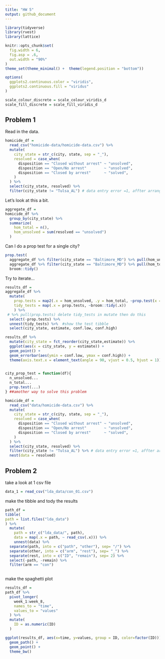 ```yaml
---
title: "HW 5"
output: github_document
---
```


```r
library(tidyverse)
library(rvest)
library(lattice)

knitr::opts_chunk$set(
  fig.width = 6,
  fig.asp = .6,
  out.width = "90%"
)
theme_set(theme_minimal() +  theme(legend.position = "bottom"))

options(
  ggplots2.continuous.color = "viridis",
  ggplots2.continuous.fill = "viridus"
)

scale_colour_discrete = scale_colour_viridis_d
scale_fill_discrete = scale_fill_viridis_d

```
## Problem 1

Read in the data.
```r
homicide_df = 
  read_csv("homicide-data/homicide-data.csv") %>% 
  mutate(
    city_state = str_c(city, state, sep = "_"),
    resolved = case_when(
      disposition == "Closed without arrest" ~ "unsolved",
      disposition == "Open/No arrest"        ~ "unsolved",
      disposition == "Closed by arrest"      ~ "solved",
    )
  ) %>% 
  select(city_state, resolved) %>% 
  filter(city_state != "Tulsa_AL") # data entry error =1, affter arrange we get rid of it 
```

Let's look at this a bit.
```r
aggregate_df =
homicide_df %>% 
  group_by(city_state) %>% 
  summarize(
    hom_total = n(),
    hom_unsolved = sum(resolved == "unsolved")
  )
```

Can I do a prop test for a single city?
```r
prop.test(
  aggregate_df %>% filter(city_state == "Baltimore_MD") %>% pull(hom_unsolved),
  aggregate_df %>% filter(city_state == "Baltimore_MD") %>% pull(hom_total)) %>% 
  broom::tidy()
```

Try to iterate...
```r
results_df =
aggregate_df %>% 
  mutate(
    prop.tests = map2(.x = hom_unsolved, .y = hom_total, ~prop.test(x = .x, n = .y)), # x is number of success and n is total number
    tidy_tests = map(.x = prop.tests, ~broom::tidy(.x))
    ) %>% 
 # %>% pull(prop.tests) delete tidy_tests in mutate then do this
  select(-prop.tests) %>% 
  unnest(tidy_tests) %>%  #show the test tibble
  select(city_state, estimate, conf.low, conf.high)
```


```r
results_df %>% 
  mutate(city_state = fct_reorder(city_state,estimate)) %>% 
  ggplot(aes(x = city_state, y = estimate)) +
  geom_point() +
  geom_errorbar(aes(ymin = conf.low, ymax = conf.high)) +
  theme(axis.text.x = element_text(angle = 90, vjust = 0.5, hjust = 1))
  
```


```r
city_prop_test = function(df){
  n_unsolved...
  n_total...
  prop.test(...)
} ##amother way to solve this problem

homicide_df = 
  read_csv("data/homicide-data.csv") %>% 
  mutate(
    city_state = str_c(city, state, sep = "_"),
    resolved = case_when(
      disposition == "Closed without arrest" ~ "unsolved",
      disposition == "Open/No arrest"        ~ "unsolved",
      disposition == "Closed by arrest"      ~ "solved",
    )
  ) %>% 
  select(city_state, resolved) %>% 
  filter(city_state != "Tulsa_AL") %>% # data entry error =1, affter arrange we get rid of it 
  nest(data = resolved)
```

## Problem 2

take a look at 1 csv file
```r
data_1 = read_csv("lda_data/con_01.csv")
```

make the tibble and tody the results
```r
path_df =
tibble(
path = list.files("lda_data")
) %>% 
  mutate(
    path = str_c("lda_data/", path),
    data = map(.x = path, ~ read_csv(.x))) %>% 
    unnest(data) %>% 
  separate(path, into = c("path", "other"), sep= "/") %>% 
  separate(other, into = c("arm", "rest"), sep= "_") %>% 
  separate(rest, into = c("ID", "remain"), sep= 2) %>% 
  select(-path, -remain) %>% 
  filter(arm == "con")
  
```

make the spaghetti plot
```r
results_df =
path_df %>% 
  pivot_longer(
    week_1:week_8,
    names_to = "time",
    values_to = "values"
  ) %>% 
  mutate(
    ID = as.numeric(ID)
  )

ggplot(results_df, aes(x=time, y=values, group = ID, color=factor(ID))) +
  geom_path() + 
  geom_point() +
  theme_bw()
```


